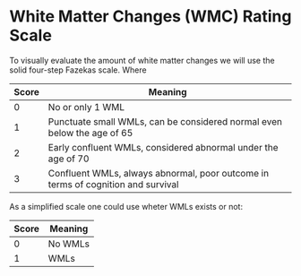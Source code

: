 # White Matter Changes (WMC) Rating Scale {#wmc}
To visually evaluate the amount of white matter changes we will use the solid four-step Fazekas scale. Where

|Score|										Meaning|
|-----|--------------------------------------------------------------------------------|
|0    |									No or only 1 WML|
|1    |		Punctuate small WMLs, can be considered normal even below the age of 65|
|2    |			Early confluent WMLs, considered abnormal under the age of 70|
|3    |	Confluent WMLs, always abnormal, poor outcome in terms of cognition and survival|

As a simplified scale one could use wheter WMLs exists or not:

|Score|			Meaning|
|-----|------------------------|
|0    |No WMLs		      |
|1    | WMLs                |



